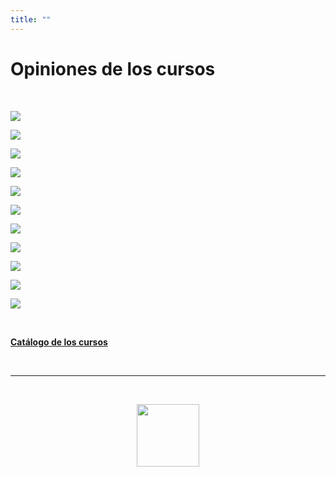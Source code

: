 ```yaml
---
title: ""
---
```


<h1> <strong>Opiniones de los cursos</strong> </h1>

<br>

![](images/2-01.png)

![](images/3-02.png)

![](images/4-01.png)

![](images/1-01.png)

![](images/3-01.png)

![](images/2.png)

![](images/1.png)

![](images/4.png)

![](images/5.png)

![](images/6.png)

![](images/7.png)

\

[**Catálogo de los cursos**](https://geostyle.github.io/cursos.html)


<br>

<hr>

<br>

<center>
![](images/logo_final.png){width="100"}
</center>